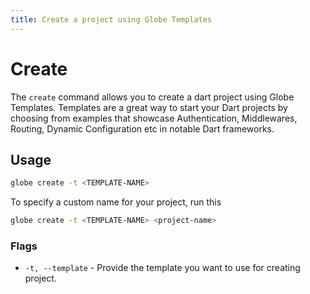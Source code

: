 ```yaml
---
title: Create a project using Globe Templates
---
```


# Create

The `create` command allows you to create a dart project using Globe Templates. Templates are a great way to start your Dart projects by choosing from examples that showcase Authentication, Middlewares, Routing, Dynamic Configuration etc in notable Dart frameworks.

## Usage

```bash
globe create -t <TEMPLATE-NAME>
```

To specify a custom name for your project, run this

```bash
globe create -t <TEMPLATE-NAME> <project-name>
```

### Flags

- `-t, --template` - Provide the template you want to use for creating project.

